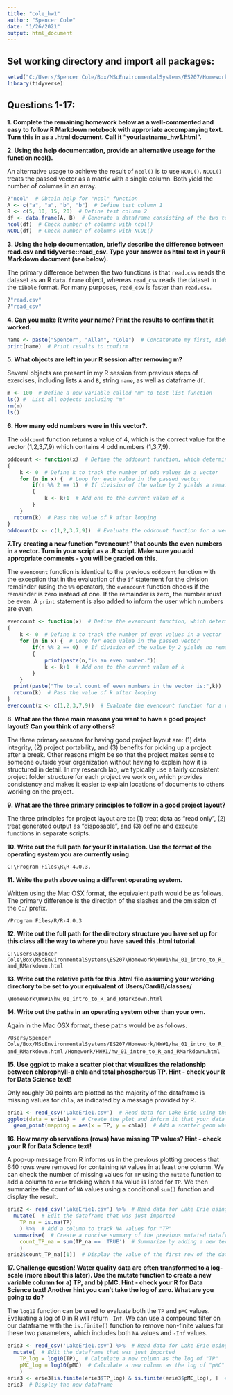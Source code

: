 ---
title: "cole_hw1"
author: "Spencer Cole"
date: "1/26/2021"
output: html_document
---

## Set working directory and import all packages:

```{r}
setwd("C:/Users/Spencer Cole/Box/MScEnvironmentalSystems/ES207/Homework/HW#1")
library(tidyverse)
```

## Questions 1-17:

**1. Complete the remaining homework below as a well-commented and easy to follow R Markdown notebook with approriate accompanying text. Turn this in as a .html document. Call it “yourlastname_hw1.html”.**

**2. Using the help documentation, provide an alternative useage for the function ncol().**

An alternative usage to achieve the result of `ncol()` is to use `NCOL()`. `NCOL()` treats the passed vector as a matrix with a single column. Both yield the number of columns in an array.

```{r}
?"ncol"  # Obtain help for "ncol" function
A <- c("a", "a", "b", "b")  # Define test column 1
B <- c(5, 10, 15, 20)  # Define test column 2
df <- data.frame(A, B)  # Generate a dataframe consisting of the two test columns specified above
ncol(df)  # Check number of columns with ncol()
NCOL(df)  # Check number of columns with NCOL()
```

**3. Using the help documentation, briefly describe the difference between read.csv and tidyverse::read_csv. Type your answer as html text in your R Markdown document (see below).**

The primary difference between the two functions is that `read.csv` reads the dataset as an R `data.frame` object, whereas `read_csv` reads the dataset in the `tibble` format. For many purposes, `read_csv` is faster than `read.csv`.

```{r}
?"read.csv"
?"read_csv"
```

**4. Can you make R write your name? Print the results to confirm that it worked.**

```{r}
name <- paste("Spencer", "Allan", "Cole")  # Concatenate my first, middle, and last name into a single string
print(name)  # Print results to confirm
```

**5. What objects are left in your R session after removing m?**

Several objects are present in my R session from previous steps of exercises, including lists `A` and `B`, string `name`, as well as dataframe `df`.

```{r}
m <- 100  # Define a new variable called "m" to test list function
ls() #  List all objects including "m"
rm(m)
ls()
```

**6. How many odd numbers were in this vector?.**

The `oddcount` function returns a value of 4, which is the correct value for the vector (1,2,3,7,9) which contains 4 odd numbers (1,3,7,9).

```{r}
oddcount <- function(x)  # Define the oddcount function, which determines the number of odd numbers passed in a vector
{
    k <- 0  # Define k to track the number of odd values in a vector
    for (n in x) {  # Loop for each value in the passed vector
        if(n %% 2 == 1)  # If division of the value by 2 yields a remainder of 1
        {
            k <- k+1  # Add one to the current value of k
        }
    }
  return(k)  # Pass the value of k after looping
}
oddcount(x <- c(1,2,3,7,9))  # Evaluate the oddcount function for a vector x containing the values 1,2,3,7,9
```

**7.Try creating a new function “evencount” that counts the even numbers in a vector. Turn in your script as a .R script. Make sure you add appropriate comments - you will be graded on this.**

The `evencount` function is identical to the previous `oddcount` function with the exception that in the evaluation of the `if` statement for the division remainder (using the `%%` operator), the `evencount` function checks if the remainder is zero instead of one. If the remainder is zero, the number must be even. A `print` statement is also added to inform the user which numbers are even.

```{r}
evencount <- function(x)  # Define the evencount function, which determines the number of even numbers passed in a vector
{
    k <- 0  # Define k to track the number of even values in a vector
    for (n in x) {  # Loop for each value in the passed vector
        if(n %% 2 == 0)  # If division of the value by 2 yields no remainder
        {
            print(paste(n,"is an even number."))
            k <- k+1  # Add one to the current value of k
        }
    }
  print(paste("The total count of even numbers in the vector is:",k))
  return(k)  # Pass the value of k after looping
}
evencount(x <- c(1,2,3,7,9))  # Evaluate the evencount function for a vector x containing the values 1,2,3,7,9
```

**8. What are the three main reasons you want to have a good project layout? Can you think of any others?**

The three primary reasons for having good project layout are: (1) data integrity, (2) project portability, and (3) benefits for picking up a project after a break. Other reasons might be so that the project makes sense to someone outside your organization without having to explain how it is structured in detail. In my research lab, we typically use a fairly consistent project folder structure for each project we work on, which provides consistency and makes it easier to explain locations of documents to others working on the project.

**9. What are the three primary principles to follow in a good project layout?**

The three principles for project layout are to: (1) treat data as "read only", (2) treat generated output as "disposable", and (3) define and execute functions in separate scripts.

**10. Write out the full path for your R installation. Use the format of the operating system you are currently using.**

`C:\Program Files\R\R-4.0.3.`

**11. Write the path above using a different operating system.**

Written using the Mac OSX format, the equivalent path would be as follows. The primary difference is the direction of the slashes and the omission of the `C:/` prefix.

`/Program Files/R/R-4.0.3`

**12. Write out the full path for the directory structure you have set up for this class all the way to where you have saved this .html tutorial.**

`C:\Users\Spencer Cole\Box\MScEnvironmentalSystems\ES207\Homework\HW#1\hw_01_intro_to_R_and_RMarkdown.html`

**13. Write out the relative path for this .html file assuming your working directory to be set to your equivalent of Users/CardiB/classes/**

`\Homework\HW#1\hw_01_intro_to_R_and_RMarkdown.html`

**14. Write out the paths in an operating system other than your own.**

Again in the Mac OSX format, these paths would be as follows.

`/Users/Spencer Cole/Box/MScEnvironmentalSystems/ES207/Homework/HW#1/hw_01_intro_to_R_and_RMarkdown.html`
`/Homework/HW#1/hw_01_intro_to_R_and_RMarkdown.html`

**15. Use ggplot to make a scatter plot that visualizes the relationship between chlorophyll-a chla and total phosphorous TP. Hint - check your R for Data Science text!**

Only roughly 90 points are plotted as the majority of the dataframe is missing values for `chla`, as indicated by a message provided by R.

```{r}
erie1 <- read_csv('LakeErie1.csv')  # Read data for Lake Erie using the read_csv function from tidyverse
ggplot(data = erie1) +  # Create the plot and inform it that your data will come from the dataframe "erie"
  geom_point(mapping = aes(x = TP, y = chla))  # Add a scatter geom where the x axis is the "TP" parameter and the y axis is "chla"
```

**16. How many observations (rows) have missing TP values? Hint - check your R for Data Science text!**

A pop-up message from R informs us in the previous plotting process that 640 rows were removed for containing `NA` values in at least one column. We can check the number of missing values for `TP` using the `mutate` function to add a column to `erie` tracking when a `NA` value is listed for `TP`. We then summarize the count of `NA` values using a conditional `sum()` function and display the result.

```{r}
erie2 <- read_csv('LakeErie1.csv') %>%  # Read data for Lake Erie using the read_csv function from tidyverse
  mutate(  # Edit the dataframe that was just imported
    TP_na = is.na(TP)
    ) %>%  # Add a column to track NA values for "TP"
  summarise(  # Create a concise summary of the previous mutated dataframe
    count_TP_na = sum(TP_na == 'TRUE')  # Summarize by adding a new term "count_TP_na" which sums the number of NA values in the new column
    )
erie2$count_TP_na[[1]]  # Display the value of the first row of the dataframe "erie" in the column titled "count_TP_na"
```

**17. Challenge question! Water quality data are often transformed to a log-scale (more about this later). Use the mutate function to create a new variable column for a) TP, and b) pMC. Hint - check your R for Data Science text! Another hint you can’t take the log of zero. What are you going to do?**

The `log10` function can be used to evaluate both the `TP` and `pMC` values. Evaluating a log of 0 in R will return `-Inf`. We can use a compound filter on our dataframe with the `is.finite()` function to remove non-finite values for these two parameters, which includes both `NA` values and `-Inf` values.

```{r}
erie3 <- read_csv('LakeErie1.csv') %>%  # Read data for Lake Erie using the read_csv function from tidyverse
  mutate(  # Edit the dataframe that was just imported
    TP_log = log10(TP),  # Calculate a new column as the log of "TP"
    pMC_log = log10(pMC)  # Calculate a new column as the log of "pMC"
    )
erie3 <- erie3[is.finite(erie3$TP_log) & is.finite(erie3$pMC_log), ]  # Remove all rows where either log value is either NA or infinite
erie3  # Display the new dataframe
```
